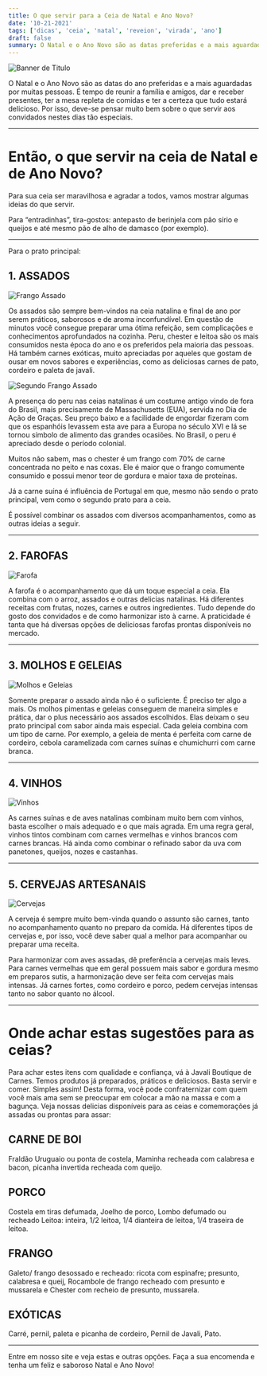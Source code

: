 ```yaml
---
title: O que servir para a Ceia de Natal e Ano Novo?
date: '10-21-2021'
tags: ['dicas', 'ceia', 'natal', 'reveion', 'virada', 'ano']
draft: false
summary: O Natal e o Ano Novo são as datas preferidas e a mais aguardadas por muitas pessoas. É tempo de reunir a família e amigos, dar e receber presentes, ter a mesa repleta de comidas e ter a certeza que tudo estará delicioso
---
```


![Banner de Titulo](/static/images/dica-natalVirada.jpg)

O Natal e o Ano Novo são as datas do ano preferidas e a mais aguardadas por muitas pessoas.
É tempo de reunir a família e amigos, dar e receber presentes, ter a mesa repleta de comidas e
ter a certeza que tudo estará delicioso. Por isso, deve-se pensar muito bem sobre o que servir
aos convidados nestes dias tão especiais.

---

# Então, o que servir na ceia de Natal e de Ano Novo?

Para sua ceia ser maravilhosa e agradar a todos, vamos mostrar algumas ideias do que servir.

Para “entradinhas”, tira-gostos: antepasto de berinjela com pão sírio e queijos e até mesmo
pão de alho de damasco (por exemplo).

---

Para o prato principal:

## 1. ASSADOS

![Frango Assado](/static/images/frangoAssado.jpg)

Os assados são sempre bem-vindos na ceia natalina e final de ano por serem práticos,
saborosos e de aroma inconfundível. Em questão de minutos você consegue preparar uma
ótima refeição, sem complicações e conhecimentos aprofundados na cozinha. Peru, chester
e leitoa são os mais consumidos nesta época do ano e os preferidos pela maioria das pessoas.
Há também carnes exóticas, muito apreciadas por aqueles que gostam de ousar em novos sabores
e experiências, como as deliciosas carnes de pato, cordeiro e paleta de javali.

![Segundo Frango Assado](/static/images/frangoAssado2.jpg)

A presença do peru nas ceias natalinas é um costume antigo vindo de fora do Brasil, mais precisamente
de Massachusetts (EUA), servida no Dia de Ação de Graças. Seu preço baixo e a facilidade de engordar
fizeram com que os espanhóis levassem esta ave para a Europa no século XVI e lá se tornou símbolo
de alimento das grandes ocasiões. No Brasil, o peru é apreciado desde o período colonial.

Muitos não sabem, mas o chester é um frango com 70% de carne concentrada no peito e nas coxas. Ele é maior
que o frango comumente consumido e possui menor teor de gordura e maior taxa de proteínas.

Já a carne suína é influência de Portugal em que, mesmo não sendo o prato principal, vem como o segundo prato para a ceia.

É possível combinar os assados com diversos acompanhamentos, como as outras ideias a seguir.

---

## 2. FAROFAS

![Farofa](/static/images/farofa.jpg)

A farofa é o acompanhamento que dá um toque especial a ceia. Ela combina com o arroz, assados e outras delicias natalinas.
Há diferentes receitas com frutas, nozes, carnes e outros ingredientes. Tudo depende do gosto dos convidados e de como
harmonizar isto à carne. A praticidade é tanta que há diversas opções de deliciosas farofas prontas disponíveis no mercado.

---

## 3. MOLHOS E GELEIAS

![Molhos e Geleias](/static/images/molhosGeleias.jpg)

Somente preparar o assado ainda não é o suficiente. É preciso ter algo a mais. Os molhos pimentas e geleias conseguem de
maneira simples e prática, dar o plus necessário aos assados escolhidos. Elas deixam o seu prato principal com sabor ainda
mais especial. Cada geleia combina com um tipo de carne. Por exemplo, a geleia de menta é perfeita com carne de cordeiro,
cebola caramelizada com carnes suínas e chumichurri com carne branca.

---

## 4. VINHOS

![Vinhos](/static/images/vinhos.jpg)

As carnes suínas e de aves natalinas combinam muito bem com vinhos, basta escolher o mais adequado e o que mais agrada.
Em uma regra geral, vinhos tintos combinam com carnes vermelhas e vinhos brancos com carnes brancas. Há ainda como combinar
o refinado sabor da uva com panetones, queijos, nozes e castanhas.

---

## 5. CERVEJAS ARTESANAIS

![Cervejas](/static/images/cervejas.jpg)

A cerveja é sempre muito bem-vinda quando o assunto são carnes, tanto no acompanhamento quanto no preparo da comida.
Há diferentes tipos de cervejas e, por isso, você deve saber qual a melhor para acompanhar ou preparar uma receita.

Para harmonizar com aves assadas, dê preferência a cervejas mais leves. Para carnes vermelhas que em geral possuem mais
sabor e gordura mesmo em preparos sutis, a harmonização deve ser feita com cervejas mais intensas. Já carnes fortes,
como cordeiro e porco, pedem cervejas intensas tanto no sabor quanto no álcool.

---

# Onde achar estas sugestões para as ceias?

Para achar estes itens com qualidade e confiança, vá à Javali Boutique de Carnes. Temos produtos já preparados,
práticos e deliciosos. Basta servir e comer. Simples assim! Desta forma, você pode confraternizar com quem você
mais ama sem se preocupar em colocar a mão na massa e com a bagunça. Veja nossas delicias disponíveis para as
ceias e comemorações já assadas ou prontas para assar:

## CARNE DE BOI

Fraldão Uruguaio ou ponta de costela, Maminha recheada com calabresa e bacon, picanha invertida recheada com queijo.

## PORCO

Costela em tiras defumada, Joelho de porco, Lombo defumado ou recheado Leitoa: inteira, 1/2 leitoa, 1/4 dianteira de leitoa,
1/4 traseira de leitoa.

## FRANGO

Galeto/ frango desossado e recheado: ricota com espinafre; presunto, calabresa e queij, Rocambole de frango recheado com presunto
e mussarela e Chester com recheio de presunto, mussarela.

## EXÓTICAS

Carré, pernil, paleta e picanha de cordeiro, Pernil de Javali, Pato.

---

Entre em nosso site e veja estas e outras opções. Faça a sua encomenda e tenha um feliz e saboroso Natal e Ano Novo!
